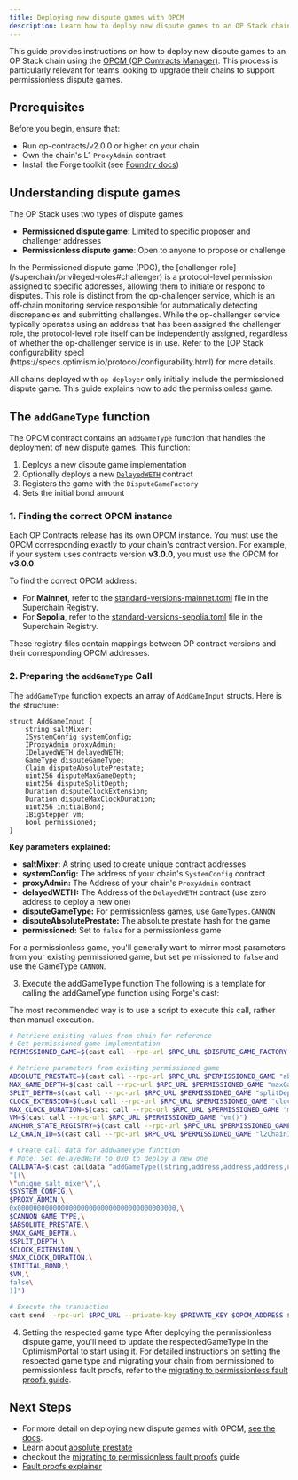 ```yaml
---
title: Deploying new dispute games with OPCM
description: Learn how to deploy new dispute games to an OP Stack chain using OPCM
---
```

This guide provides instructions on how to deploy new dispute games to an OP Stack chain using the [OPCM (OP Contracts Manager)](/stack/opcm). This process is particularly relevant for teams looking to upgrade their chains to support permissionless dispute games.

## Prerequisites

Before you begin, ensure that:

*   Run op-contracts/v2.0.0 or higher on your chain
*   Own the chain's L1 `ProxyAdmin` contract
*   Install the Forge toolkit (see [Foundry docs](https://getfoundry.sh/))

## Understanding dispute games

The OP Stack uses two types of dispute games:

*   **Permissioned dispute game**: Limited to specific proposer and challenger addresses
*   **Permissionless dispute game**: Open to anyone to propose or challenge

<Info>
  In the Permissioned dispute game (PDG), the [challenger role](/superchain/privileged-roles#challenger) is a protocol-level permission assigned to specific addresses, allowing them to initiate or respond to disputes. This role is distinct from the op-challenger service, which is an off-chain monitoring service responsible for automatically detecting discrepancies and submitting challenges.
  While the op-challenger service typically operates using an address that has been assigned the challenger role, the protocol-level role itself can be independently assigned, regardless of whether the op-challenger service is in use.
  Refer to the [OP Stack configurability spec](https://specs.optimism.io/protocol/configurability.html) for more details.
</Info>

All chains deployed with `op-deployer` only initially include the permissioned dispute game.
This guide explains how to add the permissionless game.

## The `addGameType` function

The OPCM contract contains an `addGameType` function that handles the deployment of new dispute games. This function:

1.  Deploys a new dispute game implementation
2.  Optionally deploys a new [`DelayedWETH`](https://github.com/ethereum-optimism/optimism/blob/6dc586d551f55b2b3a607cfcca9d3d272dec84d7/packages/contracts-bedrock/src/dispute/DelayedWETH.sol) contract
3.  Registers the game with the `DisputeGameFactory`
4.  Sets the initial bond amount

### 1. Finding the correct OPCM instance

Each OP Contracts release has its own OPCM instance. You must use the OPCM corresponding exactly to your chain's contract version. For example, if your system uses contracts version **v3.0.0**, you must use the OPCM for **v3.0.0**.

To find the correct OPCM address:

*   For **Mainnet**, refer to the [standard-versions-mainnet.toml](https://github.com/ethereum-optimism/superchain-registry/blob/main/validation/standard/standard-versions-mainnet.toml) file in the Superchain Registry.
*   For **Sepolia**, refer to the [standard-versions-sepolia.toml](https://github.com/ethereum-optimism/superchain-registry/blob/main/validation/standard/standard-versions-sepolia.toml) file in the Superchain Registry.

These registry files contain mappings between OP contract versions and their corresponding OPCM addresses.

### 2. Preparing the `addGameType` Call

The `addGameType` function expects an array of `AddGameInput` structs. Here is the structure:

```solidity
struct AddGameInput {
    string saltMixer;
    ISystemConfig systemConfig;
    IProxyAdmin proxyAdmin;
    IDelayedWETH delayedWETH;
    GameType disputeGameType;
    Claim disputeAbsolutePrestate;
    uint256 disputeMaxGameDepth;
    uint256 disputeSplitDepth;
    Duration disputeClockExtension;
    Duration disputeMaxClockDuration;
    uint256 initialBond;
    IBigStepper vm;
    bool permissioned;
}
```

**Key parameters explained:**

*   **saltMixer:** A string used to create unique contract addresses
*   **systemConfig:** The address of your chain's `SystemConfig` contract
*   **proxyAdmin:** The Address of your chain's `ProxyAdmin` contract
*   **delayedWETH:** The Address of the `DelayedWETH` contract (use zero address to deploy a new one)
*   **disputeGameType:** For permissionless games, use `GameTypes.CANNON`
*   **disputeAbsolutePrestate:** The absolute prestate hash for the game
*   **permissioned:** Set to `false` for a permissionless game

For a permissionless game, you'll generally want to mirror most parameters from your existing permissioned game, but set permissioned to `false` and use the GameType `CANNON`.

3.  Execute the addGameType function
    The following is a template for calling the addGameType function using Forge's cast:

<Info>
  The most recommended way is to use a script to execute this call, rather than manual execution.
</Info>

```bash
# Retrieve existing values from chain for reference
# Get permissioned game implementation
PERMISSIONED_GAME=$(cast call --rpc-url $RPC_URL $DISPUTE_GAME_FACTORY "gameImpls(uint32)" $PERMISSIONED_GAME_TYPE)

# Retrieve parameters from existing permissioned game
ABSOLUTE_PRESTATE=$(cast call --rpc-url $RPC_URL $PERMISSIONED_GAME "absolutePrestate()")
MAX_GAME_DEPTH=$(cast call --rpc-url $RPC_URL $PERMISSIONED_GAME "maxGameDepth()")
SPLIT_DEPTH=$(cast call --rpc-url $RPC_URL $PERMISSIONED_GAME "splitDepth()")
CLOCK_EXTENSION=$(cast call --rpc-url $RPC_URL $PERMISSIONED_GAME "clockExtension()")
MAX_CLOCK_DURATION=$(cast call --rpc-url $RPC_URL $PERMISSIONED_GAME "maxClockDuration()")
VM=$(cast call --rpc-url $RPC_URL $PERMISSIONED_GAME "vm()")
ANCHOR_STATE_REGISTRY=$(cast call --rpc-url $RPC_URL $PERMISSIONED_GAME "anchorStateRegistry()")
L2_CHAIN_ID=$(cast call --rpc-url $RPC_URL $PERMISSIONED_GAME "l2ChainId()")

# Create call data for addGameType function
# Note: Set delayedWETH to 0x0 to deploy a new one
CALLDATA=$(cast calldata "addGameType((string,address,address,address,uint32,bytes32,uint256,uint256,uint64,uint64,uint256,address,bool)[])" \
"[(\
\"unique_salt_mixer\",\
$SYSTEM_CONFIG,\
$PROXY_ADMIN,\
0x0000000000000000000000000000000000000000,\
$CANNON_GAME_TYPE,\
$ABSOLUTE_PRESTATE,\
$MAX_GAME_DEPTH,\
$SPLIT_DEPTH,\
$CLOCK_EXTENSION,\
$MAX_CLOCK_DURATION,\
$INITIAL_BOND,\
$VM,\
false\
)]")

# Execute the transaction
cast send --rpc-url $RPC_URL --private-key $PRIVATE_KEY $OPCM_ADDRESS $CALLDATA
```

4.  Setting the respected game type
    After deploying the permissionless dispute game, you'll need to update the respectedGameType in the OptimismPortal to start using it.
    For detailed instructions on setting the respected game type and migrating your chain from permissioned to permissionless fault proofs, refer to the [migrating to permissionless fault proofs guide](/operators/chain-operators/tutorials/migrating-permissionless).

## Next Steps

*   For more detail on deploying new dispute games with OPCM, [see the docs](/operators/chain-operators/tutorials/dispute-games).
*   Learn about [absolute prestate](/operators/chain-operators/tutorials/absolute-prestate)
*   checkout the [migrating to permissionless fault proofs](/operators/chain-operators/tutorials/migrating-permissionless) guide
*   [Fault proofs explainer](/stack/fault-proofs/explainer)
